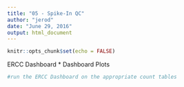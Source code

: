 ```yaml
---
title: "05 - Spike-In QC"
author: "jerod"
date: "June 29, 2016"
output: html_document
---
```


```r
knitr::opts_chunk$set(echo = FALSE)
```

ERCC Dashboard
* Dashboard Plots

```R
#run the ERCC Dashboard on the appropriate count tables

```